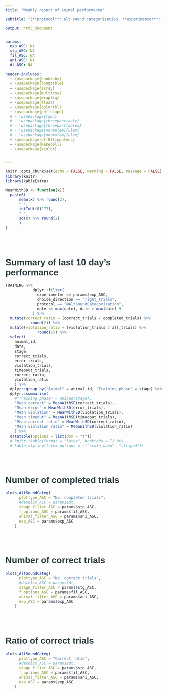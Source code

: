```yaml
---
title: "Weekly report of animal performance"

subtitle: "(**protocol**: alt sound categorization, **experimenter**: `r params$exp_ASC`)"

output: html_document


params:
  exp_ASC: NA
  stg_ASC: NA
  fil_ASC: NA
  ani_ASC: NA
  dt_ASC: NA
  
header-includes:
  - \usepackage{booktabs}
  - \usepackage{longtable}
  - \usepackage{array}
  - \usepackage{multirow}
  - \usepackage{wrapfig}
  - \usepackage{float}
  - \usepackage{colortbl}
  - \usepackage{pdflscape}
  # - \usepackage{tabu}
  # - \usepackage{threeparttable}
  # - \usepackage{threeparttablex}
  # - \usepackage[normalem]{ulem}
  # - \usepackage[normalem]{ulem}
  - \usepackage[utf8]{inputenc}
  - \usepackage{makecell}
  - \usepackage{xcolor}


---
```


<style type="text/css">

body{ /* Normal  */
      font-size: 14px;
      font-family: "Arial", Helvetica, sans-serif;
  }
td {  /* Table  */
  font-size: 12px;
}
h1.title {
  font-size: 38px;
  font-family: "Arial", Helvetica, sans-serif;
  color: #4d4e4f;
}
h1 { /* Header 1 */
  font-size: 28px;
  font-family: "Arial", Helvetica, sans-serif;
  color: #2c3a3e;
}
h2 { /* Header 2 */
  font-size: 22px;
  font-family: "Arial", Helvetica, sans-serif;
  color: #2c3a3e;
}
h3 { /* Header 3 */
  font-size: 18px;
  font-family: "Arial", Helvetica, sans-serif;
  color: #2c3a3e;
}
code.r{ /* Code block */
    font-size: 12px;
}
pre { /* Code block - determines code spacing between lines */
    font-size: 14px;
}
</style>





 
```r
knitr::opts_chunk$set(echo = FALSE, warning = FALSE, message = FALSE)
library(knitr)
library(kableExtra)

MeanWithSD <- function(x){
  paste0(
      mean(x) %>% round(2),
      " ", 
      intToUtf8(177),
      " ",    
      sd(x) %>% round(2)
      )
}

```

<br><br>

# Summary of last 10 day's performance

```r
TRAINING %>%
            dplyr::filter(
              experimenter == params$exp_ASC,
              choice_direction == "right_trials",
              protocol == "@AltSoundCategorization",
              date <= max(date), date > max(date)-9
            ) %>%
  mutate(correct_ratio = (correct_trials / completed_trials) %>%
           round(2)) %>%
  mutate(violation_ratio = (violation_trials / all_trials) %>%
              round(2)) %>% 
  select(
    animal_id,
    date,
    stage,
    correct_trials,
    error_trials,
    violation_trials,
    timeoout_trials,
    correct_ratio,
    violation_ratio
    ) %>% 
  dplyr::group_by("Animal" = animal_id, "Training phase" = stage) %>% 
  dplyr::summarise(
    #"Training phase" = unique(stage),
    "Mean correct" = MeanWithSD(correct_trials),
    "Mean error" = MeanWithSD(error_trials),
    "Mean violation" = MeanWithSD(violation_trials),
    "Mean timeout" = MeanWithSD(timeoout_trials),
    "Mean correct ratio" = MeanWithSD(correct_ratio),
    "Mean violation ratio" = MeanWithSD(violation_ratio)
    ) %>% 
  datatable(options = list(dom = "t"))
  # knitr::kable(format = "latex", booktabs = T) %>% 
  # kable_styling(latex_options = c("scale_down", "striped"))
```

<br><br>

# Number of completed trials

```r
plots_AltSoundCateg(
      plottype_ASC = "No. completed trials",
      #datelim_ASC = params$dt,
      stage_filter_ASC = params$stg_ASC,
      f_options_ASC = params$fil_ASC,
      animal_filter_ASC = params$ani_ASC,
      exp_ASC = params$exp_ASC
    )
```


<br><br>

# Number of correct trials

```r
plots_AltSoundCateg(
      plottype_ASC = "No. correct trials",
      #datelim_ASC = params$dt,
      stage_filter_ASC = params$stg_ASC,
      f_options_ASC = params$fil_ASC,
      animal_filter_ASC = params$ani_ASC,
      exp_ASC = params$exp_ASC
    )
```


<br><br>

# Ratio of correct trials

```r
plots_AltSoundCateg(
      plottype_ASC = "Correct ratio",
      #datelim_ASC = params$dt,
      stage_filter_ASC = params$stg_ASC,
      f_options_ASC = params$fil_ASC,
      animal_filter_ASC = params$ani_ASC,
      exp_ASC = params$exp_ASC
    )
```
